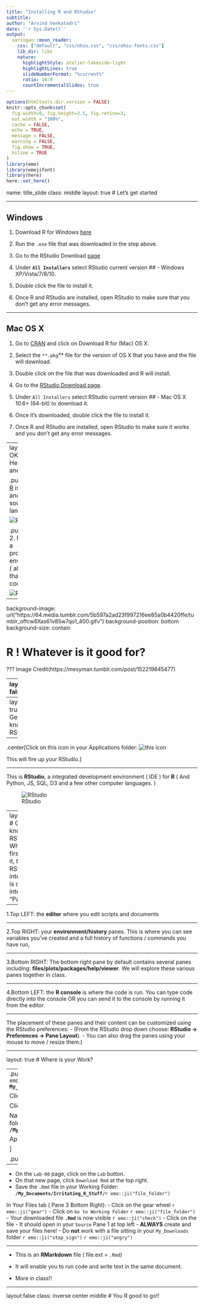 ```yaml
---
title: "Installing R and RStudio"
subtitle:  
author: "Arvind Venkatadri"
date: '`r Sys.Date()`'
output:
  xaringan::moon_reader:
    css: ["default", "css/ohsu.css", "css/ohsu-fonts.css"]
    lib_dir: libs
    nature:
      highlightStyle: atelier-lakeside-light
      highlightLines: true
      slideNumberFormat: "%current%"
      ratio: 16:9
      countIncrementalSlides: true
---
```



```r
options(htmltools.dir.version = FALSE)
knitr::opts_chunk$set(
  fig.width=9, fig.height=3.5, fig.retina=3,
  out.width = "100%",
  cache = FALSE,
  echo = TRUE,
  message = FALSE, 
  warning = FALSE,
  fig.show = TRUE,
  hiline = TRUE
)
library(emo)
library(emojifont)
library(here)
here::set_here()
```


name: title_slide
class: middle
layout: true
# Let's get started

---

## Windows

1. Download R for Windows [here](http://cran.r-project.org/bin/windows/base/release.htm)

2. Run the `.exe` file that was downloaded in the step above.

3. Go to the RStudio Download [page](http://www.rstudio.com/ide/download/desktop)

4. Under **`All Installers`** select RStudio current version ## - Windows XP/Vista/7/8/10.

5. Double click the file to install it.

6. Once R and RStudio are installed, open RStudio to make sure that you don’t get any error messages.

---


## Mac OS X

1. Go to [CRAN](https://cran.r-project.org/) and click on Download R for (Mac) OS X.

2. Select the `**.pkg`** file for the version of OS X that you have and the file will download.

3. Double click on the file that was downloaded and R will install.

4. Go to the [RStudio Download page](http://www.rstudio.com/ide/download/desktop).

5. Under `All Installers` select RStudio current version ## - Mac OS X 10.6+ (64-bit) to download it.

6. Once it’s downloaded, double click the file to install it.

7. Once R and RStudio are installed, open RStudio to make sure it works and you don’t get any error messages.


---
layout:false
# OK, what the Heck are R and RStudio?

.pull-left[
1.  [R](https://cran.r-project.org/) is a free and open source language

![R](https://www.r-project.org/Rlogo.png)
]

.pull-right[
2. RStudio is a programming environment ( aka "IDE") that makes R coding easy.

![RStudio](https://d33wubrfki0l68.cloudfront.net/62bcc8535a06077094ca3c29c383e37ad7334311/a263f/assets/img/logo.svg)
]
---

background-image: url("https://64.media.tumblr.com/5b597a2ad23f997216ee85a0b4420ffe/tumblr_offcw8Xas61v85w7qo1_400.gifv")
background-position: bottom
background-size: contain

# R ! Whatever is it good for?

???
Image Credit(https://mesyman.tumblr.com/post/152219845477)

---
layout: false

# Absolutely Anything !!


.pull-left[
-   Showing [Off!](https://www.data-to-viz.com/)

-   More [**Showing Off!**](https://r-for-artists.netlify.app/)

-   Generative [**Art**](https://www.data-imaginist.com/art)

-   [**Making Maps!!**](https://bhaskarvk.github.io/user2017.geodataviz/notebooks/03-Interactive-Maps.nb.html) and [**Water-Color Maps**](http://maps.stamen.com/#watercolor/12/1.3164/103.8338)

]
.pull-right[
-   [**Interactive web pages, blogs**](https://blog.rstudio.com/2017/09/11/announcing-blogdown/)

-   [**Analysing Books**](https://juliasilge.com/blog/tidy-text-classification/)

-   [**Writing Books**](https://bookdown.org/yihui/bookdown/)

-   **Statistical computing and ML and AI and...**
]

All depends upon your imagination.

---
layout: true
# Get to know RStudio
---

.center[Click on this icon in your Applications folder:
![this icon](https://d33wubrfki0l68.cloudfront.net/521a038ed009b97bf73eb0a653b1cb7e66645231/8e3fd/assets/img/rstudio-icon.png)

This will fire up your RStudio.]

---

This is **RStudio**, a integrated development environment ( IDE ) for **R** ( And Python, JS, SQL, D3 and a few other computer languages. )

![RStudio](https://bookdown.org/maddocent/exploratory_data_analysis/_book/images/rstudio_interface.png)

---
layout:true
# Get to know RStudio
When you first open it, the RStudio interface is divided into four “Panes”:
<center><img src="https://bookdown.org/maddocent/exploratory_data_analysis/_book/images/rstudio_interface.png" height="350px"/></center>

---

1.Top LEFT: the **editor** where you edit scripts and documents

---

2.Top RIGHT: your **environment/history** panes. This is where you can see variables you’ve created and a full history of functions / commands you have run,

---

3.Bottom RIGHT: The bottom right pane by default contains several panes including: **files/plots/packages/help/viewer**. We will explore these various panes together in class.

---

4.Bottom LEFT: the **R console** is where the code is run. You can type code directly into the console OR you can send it to the console by running it from the editor. 

---

The placement of these panes and their content can be customized using the RStudio preferences: 
- (From the RStudio drop down choose: **RStudio -> Preferences -> Pane Layout**). 
- You can also drag the panes using your mouse to move / resize them.)

---

layout: true
# Where is your Work?

---
.pull-left[
Create a working folder:`r emo::ji("file_folder")`
**` My_Documents/Irritating_R_Stuff`**

Click on: **Tools -> Global Options**

Click on `Browse`

Navigate to the default working folder:
**`/My_Documents/Irritating_R_Stuff/`**  

Apply and close

]

.pull-right[
<center><img src="https://d33wubrfki0l68.cloudfront.net/c41935ca0c88dd9ef2ee02b65222837b86d813d4/00505/2020/02/18/rstudio-1-3-preview-configuration/global-options.png" height="350px"/></center>
]

---

- On the `Lab-00` page, click on the `Lab` button. 
- On that new page, click `Download Rmd` at the top right. 
- Save the `.Rmd` file in your Working Folder: **`/My_Documents/Irritating_R_Stuff/`**`r emo::ji("file_folder")`

In Your Files tab ( Pane 3 Bottom Right):
- Click on the gear wheel `r emo::ji("gear")`
- Click on `Go to Working Folder` `r emo::ji("file_folder")`
- Your downloaded file **`.Rmd`** is now visible `r emo::ji("check")`
- Click on the file
- It should open in your `Source` Pane 1 at top left
- **ALWAYS** create and save your files here!
- Do **not** work with a file sitting in your `My_Downloads` folder `r emo::ji("stop_sign")` `r emo::ji("angry")`

---

- This is an **RMarkdown** file ( file.ext = `.Rmd`)

- It will enable you to run code and write text in the same document. 

- More in class!!

---
layout:false
class: inverse center middle
# You R good to go!!
